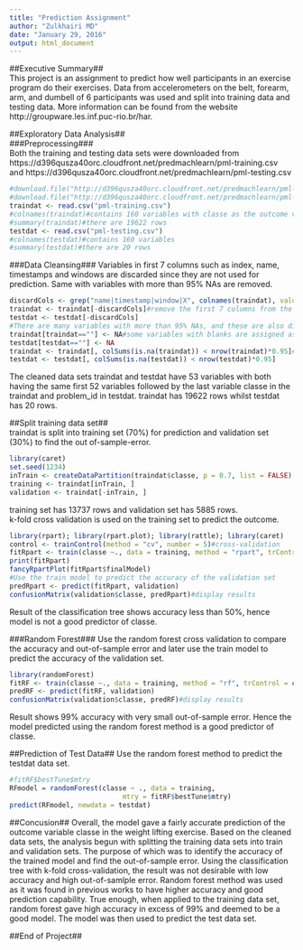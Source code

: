 ```yaml
---
title: "Prediction Assignment"
author: "Zulkhairi MD"
date: "January 29, 2016"
output: html_document
---
```

##Executive Summary##  
This project is an assignment to predict how well participants in an exercise program do their exercises. Data from accelerometers on the belt, forearm, arm, and dumbell of 6 participants was used and split into training data and testing data. More information can be found from the website http://groupware.les.inf.puc-rio.br/har.  
  
##Exploratory Data Analysis##    
###Preprocessing###  
Both the training and testing data sets were downloaded from https://d396qusza40orc.cloudfront.net/predmachlearn/pml-training.csv and
https://d396qusza40orc.cloudfront.net/predmachlearn/pml-testing.csv  
  

```r
#download.file("http://d396qusza40orc.cloudfront.net/predmachlearn/pml-training.csv", #"./pml-training.csv")
#download.file("http://d396qusza40orc.cloudfront.net/predmachlearn/pml-training.csv", #"./pml-testing.csv")
traindat <- read.csv("pml-training.csv")
#colnames(traindat)#contains 160 variables with classe as the outcome variable
#summary(traindat)#there are 19622 rows
testdat <- read.csv("pml-testing.csv")
#colnames(testdat)#contains 160 variables
#summary(testdat)#there are 20 rows
```
  
###Data Cleansing###
Variables in first 7 columns such as index, name, timestamps and windows are discarded since they are not used for prediction. Same with variables with more than 95% NAs are removed.
```r
discardCols <- grep("name|timestamp|window|X", colnames(traindat), value=F)
traindat <- traindat[-discardCols]#remove the first 7 columns from the data set
testdat <- testdat[-discardCols]
#There are many variables with more than 95% NAs, and these are also discarded from the data set.
traindat[traindat==""] <- NA#some variables with blanks are assigned as NAs and are also removed.
testdat[testdat==""] <- NA
traindat <- traindat[, colSums(is.na(traindat)) < nrow(traindat)*0.95]#keep variables with at least 95% non-NAs. This results in 53 usable variables including the outcome variable.
testdat <- testdat[, colSums(is.na(testdat)) < nrow(testdat)*0.95]
```
The cleaned data sets traindat and testdat have 53 variables with both having the same first 52 variables followed by the last variable classe in the traindat and problem_id in testdat. traindat has 19622 rows whilst testdat has 20 rows.  
  
##Split training data set##  
traindat is split into training set (70%) for prediction and validation set (30%) to find the out of-sample-error.
```r
library(caret)
set.seed(1234)
inTrain <- createDataPartition(traindat$classe, p = 0.7, list = FALSE)
training <- traindat[inTrain, ]
validation <- traindat[-inTrain, ]
```
training set has 13737 rows and validation set has 5885 rows.  
k-fold cross validation is used on the training set to predict the outcome.  
```r
library(rpart); library(rpart.plot); library(rattle); library(caret)
control <- trainControl(method = "cv", number = 5)#cross-validation
fitRpart <- train(classe ~., data = training, method = "rpart", trControl = control)#if connection failed, need to re-run R due to previous parallel processing
print(fitRpart)
fancyRpartPlot(fitRpart$finalModel)
#Use the train model to predict the accuracy of the validation set
predRpart <- predict(fitRpart, validation)
confusionMatrix(validation$classe, predRpart)#display results
```
  
Result of the classification tree shows accuracy less than 50%, hence model is not a good predictor of classe.  
  
###Random Forest###
Use the random forest cross validation to compare the accuracy and out-of-sample error and later use the train model to predict the accuracy of the validation set.  
```r
library(randomForest)
fitRF <- train(classe ~., data = training, method = "rf", trControl = control)#15 mins processing
predRF <- predict(fitRF, validation)
confusionMatrix(validation$classe, predRF)#display results
```
  
Result shows 99% accuracy with very small out-of-sample error. Hence the model predicted using the random forest method is a good predictor of classe.   
  
##Prediction of Test Data##
Use the random forest method to predict the testdat data set.
```r
#fitRF$bestTune$mtry
RFmodel = randomForest(classe ~ ., data = training, 
                            mtry = fitRF$bestTune$mtry)
predict(RFmodel, newdata = testdat)
```
  
##Concusion##
Overall, the model gave a fairly accurate prediction of the outcome variable classe in the weight lifting exercise. Based on the cleaned data sets, the analysis begun with splitting the training data sets into train and validation sets. The purpose of which was to identify the accuracy of the trained model and find the out-of-sample error. Using the classification tree with k-fold cross-validation, the result was not desirable with low accuracy and high out-of-samlple error. Random forest method was used as it was found in previous works to have higher accuracy and good prediction capability. True enough, when applied to the training data set, random forest gave high accuracy in excess of 99% and deemed to be a good model. The model was then used to predict the test data set.  
  
##End of Project##  
